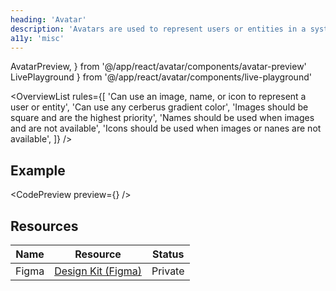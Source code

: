 ```yaml
---
heading: 'Avatar'
description: 'Avatars are used to represent users or entities in a system.'
a11y: 'misc'
---
```


  AvatarPreview,
} from '@/app/react/avatar/components/avatar-preview'
  LivePlayground
} from '@/app/react/avatar/components/live-playground'

<OverviewList rules={[
  'Can use an image, name, or icon to represent a user or entity',
  'Can use any cerberus gradient color',
  'Images should be square and are the highest priority',
  'Names should be used when images and are not available',
  'Icons should be used when images or nanes are not available',
]} />

## Example

<CodePreview preview={<AvatarPreview />} />
<LivePlayground />

## Resources

| Name     | Resource | Status                                               |
| -------- | -------- | ---------------------------------------------------- |
| Figma    | [Design Kit (Figma)](https://www.figma.com/design/ducwqOCxoxcWc3ReV3FYd8/Digital-University-Component-Library?m=auto&node-id=0-1)      |                         Private                      |